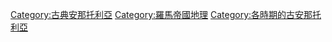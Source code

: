 [[Category:古典安那托利亞|Category:古典安那托利亞]]
[[Category:羅馬帝國地理|Category:羅馬帝國地理]]
[[Category:各時期的古安那托利亞|Category:各時期的古安那托利亞]]